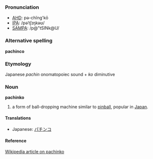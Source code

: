 ===Pronunciation===
*[[w:AHD|AHD]]: pə-chĭng'kō
*[[w:IPA|IPA]]: /pəˈtʃɪŋkəʊ/
*[[w:SAMPA|SAMPA]]: /p@"tSINk@U/

===Alternative spelling===
'''pachinco'''

===Etymology===
Japanese ''pachin'' onomatopoiec sound + ''ko'' diminutive

===Noun===
'''pachinko'''
# a form of ball-dropping machine similar to [[pinball]], popular in [[Japan]].

====Translations====
*Japanese: [[パチンコ]]

====Reference====
[[w:Pachinko|Wikipedia article on pachinko]]